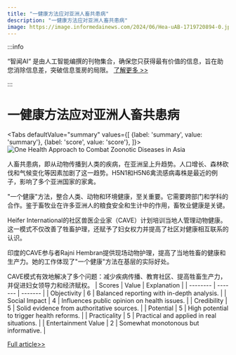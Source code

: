 ```yaml
---
title: "一健康方法应对亚洲人畜共患病"
description: "一健康方法应对亚洲人畜共患病"
image: https://image.informedainews.com/2024/06/Hea-uAB-1719720894-0.jpg
---
```



:::info

“智闻AI“ 是由人工智能编撰的刊物集合，确保您只获得最有价值的信息，旨在助您消除信息差，突破信息茧房的局限。  [了解更多 >>](/)

:::

# 一健康方法应对亚洲人畜共患病


<Tabs
	defaultValue="summary"
	values={[
	{label: 'summary', value: 'summary'},
	{label: 'score', value: 'score'},
]}>
<TabItem value="summary">
<img
  src="https://image.informedainews.com/2024/06/Hea-uAB-1719720894-0.jpg"
  alt="One Health Approach to Combat Zoonotic Diseases in Asia"
/>



人畜共患病，即从动物传播到人类的疾病，在亚洲呈上升趋势。人口增长、森林砍伐和气候变化等因素加剧了这一趋势。H5N1和H5N6禽流感病毒株是最近的例子，影响了多个亚洲国家的家禽。

"一个健康"方法，整合人类、动物和环境健康，至关重要。它需要跨部门和学科的合作。鉴于畜牧业在许多亚洲人的粮食安全和生计中的作用，畜牧业健康是关键。

Heifer International的社区兽医企业家（CAVE）计划培训当地人管理动物健康。这一模式不仅改善了牲畜护理，还赋予了妇女权力并提高了社区对健康相互联系的认识。

印度的CAVE参与者Rajni Hembran提供现场动物护理，提高了当地牲畜的健康和生产力。她的工作体现了"一个健康"方法在基层的实际好处。

CAVE模式有效地解决了多个问题：减少疾病传播、教育社区、提高牲畜生产力，并促进妇女领导力和经济赋权。
</TabItem>
<TabItem value="score">
	| Scores     | Value   | Explanation |
	| -------- | ------- | ------- |
	| Objectivity  | 6    | Balanced reporting with in-depth analysis.    |
	| Social Impact | 4     | Influences public opinion on health issues.    |
	| Credibility    | 5    | Solid evidence from authoritative sources.    |
	| Potential    | 5    | High potential to trigger health reforms.    |
	| Practicality    | 5    | Practical and applied in real situations.    |
	| Entertainment Value    | 2    | Somewhat monotonous but informative.    |
</TabItem>
</Tabs>

[Full article>>](https://asia.nikkei.com/Opinion/Comprehensive-approach-can-limit-spread-of-animal-diseases-in-Asia)
